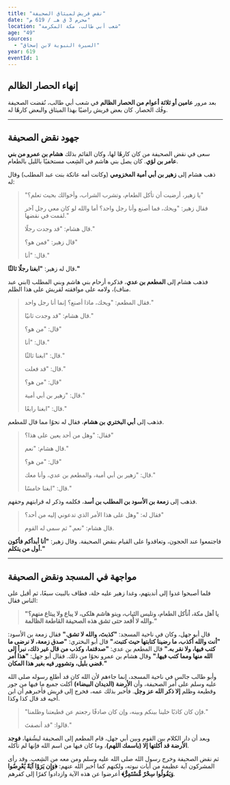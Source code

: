```yaml
---
title: "نقض قريش لميثاق الصحيفة"
date: "محرم 3 ق هـ / 619 م"
location: "شعب أبي طالب، مكة المكرمة"
age: "49"
sources:
  - "السيرة النبوية لابن إسحاق"
year: 619
eventId: 1
---
```


## إنهاء الحصار الظالم

بعد مرور **عامين أو ثلاثة أعوام من الحصار الظالم** في شعب أبي طالب، نُقضت الصحيفة وفُك الحصار. كان بعض قريش راضيًا بهذا الميثاق والبعض كارهًا له.

---

## جهود نقض الصحيفة

سعى في نقض الصحيفة من كان كارهًا لها، وكان القائم بذلك **هشام بن عمرو من بني عامر بن لؤي**. كان يصل بني هاشم في الشِعب مستخفيًا بالليل بالطعام.

ذهب هشام إلى **زهير بن أبي أمية المخزومي** (وكانت أمه عاتكة بنت عبد المطلب) وقال له:
> "يا زهير، أرضيت أن تأكل الطعام، وتشرب الشراب، وأخوالك بحيث تعلم؟"
>
> فقال زهير: "ويحك، فما أصنع وأنا رجل واحد؟ أما والله لو كان معي رجل آخر لقمت في نقضها."
>
> قال هشام: "قد وجدت رجلًا."
>
> قال زهير: "فمن هو؟"
>
> قال: "أنا."

قال له زهير: **"ابغنا رجلًا ثالثًا."**

فذهب هشام إلى **المطعم بن عدي**، فذكره أرحام بني هاشم وبني المطلب (ابني عبد مناف)، ولامه على موافقته لقريش على هذا الظلم.
> فقال المطعم: "ويحك، ماذا أصنع؟ إنما أنا رجل واحد."
>
> قال هشام: "قد وجدت ثانيًا."
>
> قال: "من هو؟"
>
> قال: "أنا."
>
> قال: "ابغنا ثالثًا."
>
> قال: "قد فعلت."
>
> قال: "من هو؟"
>
> قال: "زهير بن أبي أمية."
>
> قال: "ابغنا رابعًا."

فذهب إلى **أبي البختري بن هشام**، فقال له نحوًا مما قال للمطعم.
> فقال: "وهل من أحد يعين على هذا؟"
>
> قال هشام: "نعم."
>
> قال: "من هو؟"
>
> قال: "زهير بن أبي أمية، والمطعم بن عدي، وأنا معك."
>
> قال: "ابغنا خامسًا."

فذهب إلى **زمعة بن الأسود بن المطلب بن أسد**، فكلمه وذكر له قرابتهم وحقهم.
> فقال له: "وهل على هذا الأمر الذي تدعوني إليه من أحد؟"
>
> قال هشام: "نعم." ثم سمى له القوم.

فاجتمعوا عند الحجون، وتعاقدوا على القيام بنقض الصحيفة. وقال زهير: **"أنا أبدأكم فأكون أول من يتكلم."**

---

## مواجهة في المسجد ونقض الصحيفة

فلما أصبحوا غدوا إلى أنديتهم، وغدا زهير عليه حلة، فطاف بالبيت سبعًا، ثم أقبل على الناس فقال:
> **"يا أهل مكة، أنأكل الطعام، ونلبس الثياب، وبنو هاشم هلكى، لا يباع ولا يبتاع منهم؟ والله لا أقعد حتى تشق هذه الصحيفة القاطعة الظالمة."**

قال أبو جهل، وكان في ناحية المسجد: **"كذبتَ، والله لا تشق."**
فقال زمعة بن الأسود: **"أنت والله أكذب، ما رضينا كتابتها حيث كتبت."**
قال أبو البختري: **"صدق زمعة، لا نرضى ما كتب فيها، ولا نقر به."**
قال المطعم بن عدي: **"صدقتما، وكذب من قال غير ذلك، نبرأ إلى الله منها ومما كتب فيها."**
وقال هشام بن عمرو نحوًا من ذلك.
فقال أبو جهل: **"هذا أمر قضي بليل، وتشووِر فيه بغير هذا المكان."**

وأبو طالب جالس في ناحية المسجد، إنما جاءهم لأن الله كان قد أطلع رسوله صلى الله عليه وسلم على أمر الصحيفة، وأن **الأرضة (الديدان البيضاء)** أكلت جميع ما فيها من جور وقطيعة وظلم **إلا ذكر الله عز وجل**. فأخبر بذلك عمه، فخرج إلى قريش فأخبرهم أن ابن أخيه قد قال كذا وكذا.
> "فإن كان كاذبًا خلينا بينكم وبينه، وإن كان صادقًا رجعتم عن قطيعتنا وظلمنا."
>
> قالوا: "قد أنصفتَ."

وبعد أن دار الكلام بين القوم وبين أبي جهل، قام المطعم إلى الصحيفة ليشُقها، **فوجد الأرضة قد أكلتها إلا (باسمك اللهم)**، وما كان فيها من اسم الله فإنها لم تأكله.

ثم نقض الصحيفة وخرج رسول الله صلى الله عليه وسلم ومن معه من الشِعب. وقد رأى المشركون آية عظيمة من آيات نبوته، ولكنهم كما أخبر الله عنهم: **﴿وَإِن يَرَوْا آيَةً يُعْرِضُوا وَيَقُولُوا سِحْرٌ مُّسْتَمِرٌّ﴾** أعرضوا عن هذه الآية وازدادوا كفرًا إلى كفرهم.